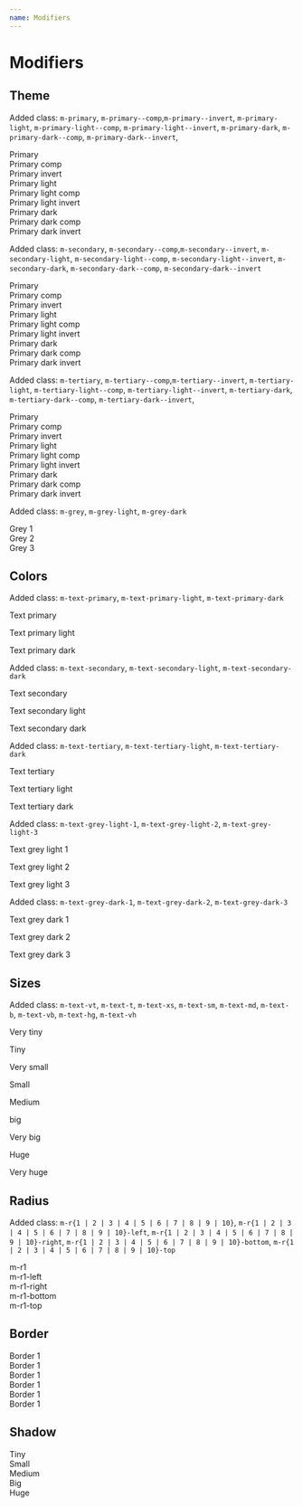```yaml
---
name: Modifiers
---
```



# Modifiers

## Theme

Added class: `m-primary`, `m-primary--comp`,`m-primary--invert`, `m-primary-light`, `m-primary-light--comp`, `m-primary-light--invert`, `m-primary-dark`, `m-primary-dark--comp`, `m-primary-dark--invert`,

<DocumentationWrapper>
  <div class="m-primary u-tc">
   Primary
  </div>
   <div class="m-primary--comp u-tc">
   Primary comp
  </div>
    <div class="m-primary--invert u-tc">
   Primary invert
  </div>
  <div class="m-primary-light u-tc">
   Primary light
  </div>
  <div class="m-primary-light--comp u-tc">
   Primary light comp
  </div>
  <div class="m-primary-light--invert u-tc">
   Primary light invert
  </div>
  <div class="m-primary-dark u-tc">
   Primary dark
  </div>
  <div class="m-primary-dark--comp u-tc">
   Primary dark comp
  </div>
  <div class="m-primary-dark--invert u-tc">
   Primary dark invert
  </div>
</DocumentationWrapper>

Added class: `m-secondary`, `m-secondary--comp`,`m-secondary--invert`, `m-secondary-light`, `m-secondary-light--comp`, `m-secondary-light--invert`, `m-secondary-dark`, `m-secondary-dark--comp`, `m-secondary-dark--invert`

<DocumentationWrapper>
  <div class="m-secondary u-tc">
   Primary
  </div>
   <div class="m-secondary--comp u-tc">
   Primary comp
  </div>
    <div class="m-secondary--invert u-tc">
   Primary invert
  </div>
  <div class="m-secondary-light u-tc">
   Primary light
  </div>
  <div class="m-secondary-light--comp u-tc">
   Primary light comp
  </div>
  <div class="m-secondary-light--invert u-tc">
   Primary light invert
  </div>
  <div class="m-secondary-dark u-tc">
   Primary dark
  </div>
  <div class="m-secondary-dark--comp u-tc">
   Primary dark comp
  </div>
  <div class="m-secondary-dark--invert u-tc">
   Primary dark invert
  </div>
</DocumentationWrapper>

Added class: `m-tertiary`, `m-tertiary--comp`,`m-tertiary--invert`, `m-tertiary-light`, `m-tertiary-light--comp`, `m-tertiary-light--invert`, `m-tertiary-dark`, `m-tertiary-dark--comp`, `m-tertiary-dark--invert`,

<DocumentationWrapper>
  <div class="m-tertiary u-tc">
   Primary
  </div>
   <div class="m-tertiary--comp u-tc">
   Primary comp
  </div>
    <div class="m-tertiary--invert u-tc">
   Primary invert
  </div>
  <div class="m-tertiary-light u-tc">
   Primary light
  </div>
  <div class="m-tertiary-light--comp u-tc">
   Primary light comp
  </div>
  <div class="m-tertiary-light--invert u-tc">
   Primary light invert
  </div>
  <div class="m-tertiary-dark u-tc">
   Primary dark
  </div>
  <div class="m-tertiary-dark--comp u-tc">
   Primary dark comp
  </div>
  <div class="m-tertiary-dark--invert u-tc">
   Primary dark invert
  </div>
</DocumentationWrapper>

Added class: `m-grey`, `m-grey-light`, `m-grey-dark`

<DocumentationWrapper>
  <div class="m-grey-1 u-tc">
   Grey 1
  </div>
  <div class="m-grey-2 u-tc">
   Grey 2
  </div>
  <div class="m-grey-3 u-tc">
   Grey 3
  </div>
</DocumentationWrapper>

## Colors

Added class: `m-text-primary`, `m-text-primary-light`, `m-text-primary-dark`

<DocumentationWrapper>
  <p class="m-text-primary">Text primary</p>
  <p class="m-text-primary-light">Text primary light</p>
  <p class="m-text-primary-dark">Text primary dark</p>
</DocumentationWrapper>

Added class: `m-text-secondary`, `m-text-secondary-light`, `m-text-secondary-dark`

<DocumentationWrapper>
  <p class="m-text-secondary">Text secondary</p>
  <p class="m-text-secondary-light">Text secondary light</p>
  <p class="m-text-secondary-dark">Text secondary dark</p>
</DocumentationWrapper>

Added class: `m-text-tertiary`, `m-text-tertiary-light`, `m-text-tertiary-dark`

<DocumentationWrapper>
  <p class="m-text-tertiary">Text tertiary</p>
  <p class="m-text-tertiary-light">Text tertiary light</p>
  <p class="m-text-tertiary-dark">Text tertiary dark</p>
</DocumentationWrapper>

Added class: `m-text-grey-light-1`, `m-text-grey-light-2`, `m-text-grey-light-3`

<DocumentationWrapper>
  <p class="m-text-grey-light-1">Text grey light 1</p>
  <p class="m-text-grey-light-2">Text grey light 2</p>
  <p class="m-text-grey-light-3">Text grey light 3</p>
</DocumentationWrapper>

Added class: `m-text-grey-dark-1`, `m-text-grey-dark-2`, `m-text-grey-dark-3`

<DocumentationWrapper>
  <p class="m-text-grey-dark-1">Text grey dark 1</p>
  <p class="m-text-grey-dark-2">Text grey dark 2</p>
  <p class="m-text-grey-dark-3">Text grey dark 3</p>
</DocumentationWrapper>

## Sizes

Added class: `m-text-vt`, `m-text-t`, `m-text-xs`, `m-text-sm`, `m-text-md`, `m-text-b`, `m-text-vb`, `m-text-hg`, `m-text-vh`

<DocumentationWrapper>
<p class="m-text-vt">Very tiny</p>
<p class="m-text-t">Tiny</p>
<p class="m-text-xs">Very small</p>
<p class="m-text-sm">Small</p>
<p class="m-text-md">Medium</p>
<p class="m-text-b">big</p>
<p class="m-text-vb">Very big</p>
<p class="m-text-hg">Huge</p>
<p class="m-text-vh">Very huge</p>
</DocumentationWrapper>

## Radius

Added class: `m-r{1 | 2 | 3 | 4 | 5 | 6 | 7 | 8 | 9 | 10}`, `m-r{1 | 2 | 3 | 4 | 5 | 6 | 7 | 8 | 9 | 10}-left`, `m-r{1 | 2 | 3 | 4 | 5 | 6 | 7 | 8 | 9 | 10}-right`, `m-r{1 | 2 | 3 | 4 | 5 | 6 | 7 | 8 | 9 | 10}-bottom`, `m-r{1 | 2 | 3 | 4 | 5 | 6 | 7 | 8 | 9 | 10}-top`

<DocumentationWrapper>
<div class="m-r1 m-primary u-tc u-mb-md">m-r1</div>
</DocumentationWrapper>

<DocumentationWrapper>
<div class="m-r1-left m-primary u-tc u-mb-md">m-r1-left</div>
</DocumentationWrapper>

<DocumentationWrapper>
<div class="m-r1-right m-primary u-tc u-mb-md">m-r1-right</div>
</DocumentationWrapper>

<DocumentationWrapper>
<div class="m-r1-bottom m-primary u-tc u-mb-md">m-r1-bottom</div>
</DocumentationWrapper>

<DocumentationWrapper>
<div class="m-r1-top m-primary u-tc u-mb-md">m-r1-top</div>
</DocumentationWrapper>

## Border

<DocumentationWrapper>
  <div class="m-b1">Border 1</div>
  <div class="m-b1--left">Border 1</div>
  <div class="m-b3--right">Border 1</div>
  <div class="m-b1--top">Border 1</div>
  <div class="m-b1-secondary--top">Border 1</div>
  <div class="m-b4-primary">Border 1</div>
</DocumentationWrapper>

## Shadow

<DocumentationWrapper>
  <div class="m-sw-ty--dark u-mb-md">Tiny</div>
  <div class="m-sw-sm--light u-mb-md">Small</div>
  <div class="m-sw-md--dark u-mb-md">Medium</div>
  <div class="m-sw-bg--light u-mb-md">Big</div>
  <div class="m-sw-hg--dark">Huge</div>
</DocumentationWrapper>
